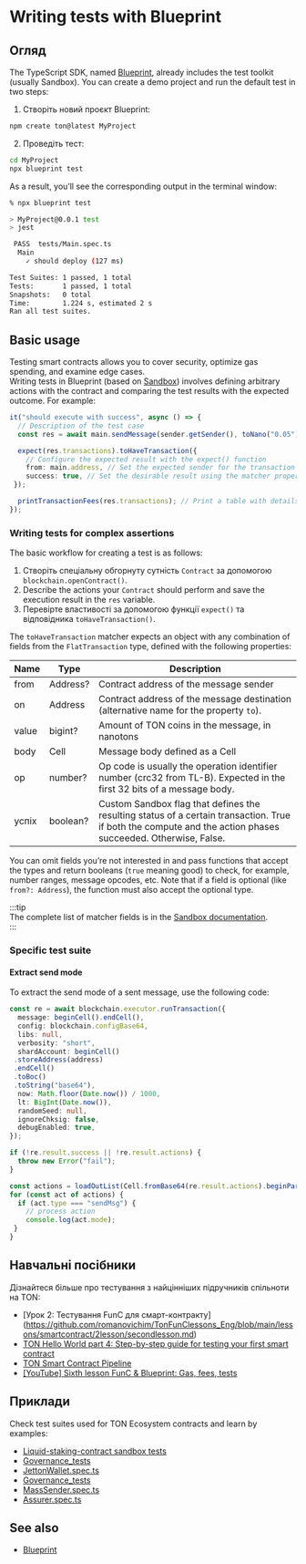 
# Writing tests with Blueprint

## Огляд

The TypeScript SDK, named [Blueprint](/v3/documentation/smart-contracts/getting-started/javascript), already includes the test toolkit (usually Sandbox). You can create a demo project and run the default test in two steps:

1. Створіть новий проєкт Blueprint:

```bash
npm create ton@latest MyProject
```

2. Проведіть тест:

```bash
cd MyProject
npx blueprint test
```

As a result, you’ll see the corresponding output in the terminal window:

```bash
% npx blueprint test

> MyProject@0.0.1 test
> jest

 PASS  tests/Main.spec.ts
  Main
    ✓ should deploy (127 ms)

Test Suites: 1 passed, 1 total
Tests:       1 passed, 1 total
Snapshots:   0 total
Time:        1.224 s, estimated 2 s
Ran all test suites.
```

## Basic usage

Testing smart contracts allows you to cover security, optimize gas spending, and examine edge cases.\
Writing tests in Blueprint (based on [Sandbox](https://github.com/ton-org/sandbox)) involves defining arbitrary actions with the contract and comparing the test results with the expected outcome. For example:

```typescript
it("should execute with success", async () => {
  // Description of the test case
  const res = await main.sendMessage(sender.getSender(), toNano("0.05")); // Perform an action with the contract and save the result in res

  expect(res.transactions).toHaveTransaction({
    // Configure the expected result with the expect() function
    from: main.address, // Set the expected sender for the transaction
    success: true, // Set the desirable result using the matcher property success
 });

  printTransactionFees(res.transactions); // Print a table with details on spent fees
});
```

### Writing tests for complex assertions

The basic workflow for creating a test is as follows:

1. Створіть спеціальну обгорнуту сутність `Contract` за допомогою `blockchain.openContract()`.
2. Describe the actions your `Contract` should perform and save the execution result in the `res` variable.
3. Перевірте властивості за допомогою функції `expect()` та відповідника `toHaveTransaction()`.

The `toHaveTransaction` matcher expects an object with any combination of fields from the `FlatTransaction` type, defined with the following properties:

| Name    | Type     | Description                                                                                                                                                 |
| ------- | -------- | ----------------------------------------------------------------------------------------------------------------------------------------------------------- |
| from    | Address? | Contract address of the message sender                                                                                                                      |
| on      | Address  | Contract address of the message destination (alternative name for the property `to`).                                                                       |
| value   | bigint?  | Amount of TON coins in the message, in nanotons                                                                                                             |
| body    | Cell     | Message body defined as a Cell                                                                                                                              |
| op      | number?  | Op code is usually the operation identifier number (crc32 from TL-B). Expected in the first 32 bits of a message body.                                      |
| успіх   | boolean? | Custom Sandbox flag that defines the resulting status of a certain transaction. True if both the compute and the action phases succeeded. Otherwise, False. |

You can omit fields you’re not interested in and pass functions that accept the types and return booleans (`true` meaning good) to check, for example, number ranges, message opcodes, etc. Note that if a field is optional (like `from?: Address`), the function must also accept the optional type.

:::tip\
The complete list of matcher fields is in the [Sandbox documentation](https://github.com/ton-org/sandbox#test-a-transaction-with-matcher).\
:::

### Specific test suite

#### Extract send mode

To extract the send mode of a sent message, use the following code:

```ts
const re = await blockchain.executor.runTransaction({
  message: beginCell().endCell(),
  config: blockchain.configBase64,
  libs: null,
  verbosity: "short",
  shardAccount: beginCell()
 .storeAddress(address)
 .endCell()
 .toBoc()
 .toString("base64"),
  now: Math.floor(Date.now()) / 1000,
  lt: BigInt(Date.now()),
  randomSeed: null,
  ignoreChksig: false,
  debugEnabled: true,
});

if (!re.result.success || !re.result.actions) {
  throw new Error("fail");
}

const actions = loadOutList(Cell.fromBase64(re.result.actions).beginParse());
for (const act of actions) {
  if (act.type === "sendMsg") {
    // process action
    console.log(act.mode);
 }
}
```

## Навчальні посібники

Дізнайтеся більше про тестування з найцінніших підручників спільноти на TON:

- [Урок 2: Тестування FunC для смарт-контракту] (https://github.com/romanovichim/TonFunClessons_Eng/blob/main/lessons/smartcontract/2lesson/secondlesson.md)
- [TON Hello World part 4: Step-by-step guide for testing your first smart contract](https://helloworld.tonstudio.io/04-testing/)
- [TON Smart Contract Pipeline](https://dev.to/roma_i_m/ton-smart-contract-pipeline-write-simple-contract-and-compile-it-4pnh)
- [[YouTube] Sixth lesson FunC & Blueprint: Gas, fees, tests](https://youtu.be/3XIpKZ6wNcg)

## Приклади

Check test suites used for TON Ecosystem contracts and learn by examples:

- [Liquid-staking-contract sandbox tests](https://github.com/ton-blockchain/liquid-staking-contract/tree/main/tests)
- [Governance_tests](https://github.com/Trinketer22/governance_tests/blob/master/config_tests/tests/)
- [JettonWallet.spec.ts](https://github.com/EmelyanenkoK/modern_jetton/blob/master/tests/JettonWallet.spec.ts)
- [Governance_tests](https://github.com/Trinketer22/governance_tests/blob/master/elector_tests/tests/complaint-test.fc)
- [MassSender.spec.ts](https://github.com/Gusarich/ton-mass-sender/blob/main/tests/MassSender.spec.ts)
- [Assurer.spec.ts](https://github.com/aSpite/dominant-assurance-contract/blob/main/tests/Assurer.spec.ts)

## See also

- [Blueprint](/v3/documentation/smart-contracts/getting-started/javascript)

<Feedback />
